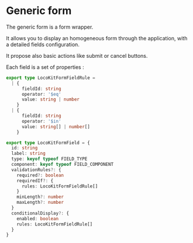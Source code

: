 

<Meta of={GenericFormStories} />

# Generic form

The generic form is a form wrapper.

It allows you to display an homogeneous form through the application,
with a detailed fields configuration.

It propose also basic actions like submit or cancel buttons.

Each field is a set of properties :

```ts
export type LocoKitFormFieldRule =
  | {
      fieldId: string
      operator: '$eq'
      value: string | number
    }
  | {
      fieldId: string
      operator: '$in'
      value: string[] | number[]
    }

export type LocoKitFormField = {
  id: string
  label: string
  type: keyof typeof FIELD_TYPE
  component: keyof typeof FIELD_COMPONENT
  validationRules?: {
    required?: boolean
    requiredIf?: {
      rules: LocoKitFormFieldRule[]
    }
    minLength?: number
    maxLength?: number
  }
  conditionalDisplay?: {
    enabled: boolean
    rules: LocoKitFormFieldRule[]
  }
}
```

<Canvas of={GenericFormStories.Default} />

<Controls />
